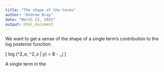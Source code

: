 ```yaml
---
title: "The shape of the terms"
author: "Andrew Bray"
date: "March 13, 2015"
output: html_document
---
```


We want to get a sense of the shape of a single term's contribution to the log 
posterior function.

\[ log \pi(\sigma^2_e, \sigma^2_s | y) = B - \frac{1}{2}\sum_j \bigg[ c_j \log(a_j \sigma^2_s + b_j \sigma^2_e) + \frac{d_j}{a_j \sigma^2_s + b_j \sigma^2_e} \bigg] \]

A single term in the 
